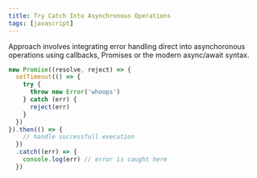 ```yaml
---
title: Try Catch Into Asynchronous Operations
tags: [javascript]
---
```


Approach involves integrating error handling direct into asynchoronous operations using callbacks, Promises or the modern async/await syntax.

```js
new Promise((resolve, reject) => {
  setTimeout(() => {
    try {
      throw new Error('whoops')
    } catch (err) {
      reject(err)
    }
  })
}).then(() => {
    // handle successfull execution
  })
  .catch((err) => {
    console.log(err) // error is caught here
  })
```

